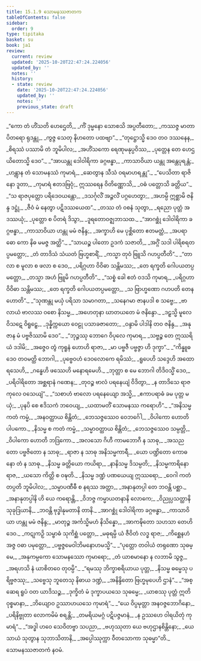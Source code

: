```yaml
---
title: 15.1.9 သောမနဿဇာတက
tableOfContents: false
sidebar:
  order: 9
type: tipitaka
basket: su
book: ja1
review:
  current: review
  updated: '2025-10-20T22:47:24.224056'
  updated_by: ''
  notes: ''
  history:
  - state: review
    date: '2025-10-20T22:47:24.224056'
    updated_by: ''
    notes: ''
    previous_state: draft
---
```



<DynamicBreadcrumb />


<ReviewStatus review={frontmatter.review} showDetails={true} />

<HypothesisAnnotation frontmatter={frontmatter} />

<Division number="211" book="ja1" e="ch" v="22" p="334">

<Paragraph number="3071" type="verses" book="ja1">
_“ကော တံ ဟိံသတိ ဟေဌေတိ,_  
_ကိံ ဒုမ္မနော သောစသိ အပ္ပတီတော;_  
_ကဿဇ္ဇ မာတာပိတရော ရုဒန္တု,_  
_ကွဇ္ဇ သေတု နိဟတော ပထဗျာ”._  

</Paragraph>

</Division>
<Division number="212" book="ja1" e="ch" v="22" p="334">

<Paragraph number="3072" type="verses" book="ja1">
_“တုဋ္ဌောသ္မိ ဒေဝ တဝ ဒဿနေန,_  
_စိရဿံ ပဿာမိ တံ ဘူမိပါလ;_  
_အဟိံသကော ရေဏုမနုပ္ပဝိဿ,_  
_ပုတ္တေန တေ ဟေဌယိတောသ္မိ ဒေဝ”._  

</Paragraph>

</Division>
<Division number="213" book="ja1" e="ch" v="22" p="334">

<Paragraph number="3073" type="verses" book="ja1">
_“အာယန္တု ဒေါဝါရိကာ ခဂ္ဂဗန္ဓာ,_  
_ကာသာဝိယာ ယန္တု အန္တေပုရန္တံ;_  
_ဟန္တွာန တံ သောမနဿံ ကုမာရံ,_  
_ဆေတွာန သီသံ ဝရမာဟရန္တု”._  

</Paragraph>

</Division>
<Division number="214" book="ja1" e="ch" v="22" p="334">

<Paragraph number="3074" type="verses" book="ja1">
_“ပေသိတာ ရာဇိနော ဒူတာ,_  
_ကုမာရံ ဧတဒဗြဝုံ;_  
ဣဿရေန ဝိတိဏ္ဏောသိ,_  
_ဝဓံ ပတ္တောသိ ခတ္တိယ”._  

</Paragraph>

</Division>
<Division number="215" book="ja1" e="ch" v="22" p="334">

<Paragraph number="3075" type="verses" book="ja1">
_“သ ရာဇပုတ္တော ပရိဒေဝယန္တော,_  
_ဒသင်္ဂုလိံ အဉ္ဇလိံ ပဂ္ဂဟေတွာ;_  
_အဟမ္ပိ ဣစ္ဆာမိ ဇနိန္ဒ ဒဋ္ဌုံ,_  
_ဇီဝံ မံ နေတွာ ပဋိဒဿယေထ”._  

</Paragraph>

</Division>
<Division number="216" book="ja1" e="ch" v="22" p="334">

<Paragraph number="3076" type="verses" book="ja1">
_တဿ တံ ဝစနံ သုတွာ,_  
_ရညော ပုတ္တံ အဒဿယုံ;_  
_ပုတ္တော စ ပိတရံ ဒိသွာ,_  
_ဒူရတောဝဇ္ဈဘာသထ._  

</Paragraph>

</Division>
<Division number="217" book="ja1" e="ch" v="22" p="335">

<Paragraph number="3077" type="verses" book="ja1">
_“အာဂစ္ဆုံ ဒေါဝါရိကာ ခဂ္ဂဗန္ဓာ,_  
_ကာသာဝိယာ ဟန္တု မမံ ဇနိန္ဒ;_  
_အက္ခာဟိ မေ ပုစ္ဆိတော ဧတမတ္ထံ,_  
_အပရာဓော ကော နိဓ မမဇ္ဇ အတ္ထိ”._  

</Paragraph>

</Division>
<Division number="218" book="ja1" e="ch" v="22" p="335">

<Paragraph number="3078" type="verses" book="ja1">
_“သာယဉ္စ ပါတော ဥဒကံ သဇာတိ,_  
_အဂ္ဂိံ သဒါ ပါရိစရတပ္ပမတ္တော;_  
_တံ တာဒိသံ သံယတံ ဗြဟ္မစာရိံ,_  
_ကသ္မာ တုဝံ ဗြူသိ ဂဟပ္ပတီတိ”._  

</Paragraph>

</Division>
<Division number="219" book="ja1" e="ch" v="22" p="335">

<Paragraph number="3079" type="verses" book="ja1">
_“တာလာ စ မူလာ စ ဖလာ စ ဒေဝ,_  
_ပရိဂ္ဂဟာ ဝိဝိဓာ သန္တိမဿ;_  
_တေ ရက္ခတိ ဂေါပယတပ္ပမတ္တော,_  
_တသ္မာ အဟံ ဗြူမိ ဂဟပ္ပတီတိ”._  

</Paragraph>

</Division>
<Division number="220" book="ja1" e="ch" v="22" p="335">

<Paragraph number="3080" type="verses" book="ja1">
_“သစ္စံ ခေါ ဧတံ ဝဒသိ ကုမာရ,_  
_ပရိဂ္ဂဟာ ဝိဝိဓာ သန္တိမဿ;_  
_တေ ရက္ခတိ ဂေါပယတပ္ပမတ္တော,_  
_သ ဗြာဟ္မဏော ဂဟပတိ တေန ဟောတိ”._  

</Paragraph>

</Division>
<Division number="221" book="ja1" e="ch" v="22" p="335">

<Paragraph number="3081" type="verses" book="ja1">
_“သုဏန္တု မယှံ ပရိသာ သမာဂတာ,_  
_သနေဂမာ ဇာနပဒါ စ သဗ္ဗေ;_  
_ဗာလာယံ ဗာလဿ ဝစော နိသမ္မ,_  
_အဟေတုနာ ဃာတယတေ မံ ဇနိန္ဒော._  

</Paragraph>

</Division>
<Division number="222" book="ja1" e="ch" v="22" p="335">

<Paragraph number="3082" type="verses" book="ja1">
_ဒဠှသ္မိ မူလေ ဝိသဋေ ဝိရူဠှေ,_  
_ဒုန္နိက္ကယော ဝေဠု ပသာခဇာတော;_  
_ဝန္ဒာမိ ပါဒါနိ တဝ ဇနိန္ဒ,_  
_အနုဇာန မံ ပဗ္ဗဇိဿာမိ ဒေဝ”._  

</Paragraph>

</Division>
<Division number="223" book="ja1" e="ch" v="22" p="335">

<Paragraph number="3083" type="verses" book="ja1">
_“ဘုဉ္ဇဿု ဘောဂေ ဝိပုလေ ကုမာရ,_  
_သဗ္ဗဉ္စ တေ ဣဿရိယံ ဒဒါမိ;_  
_အဇ္ဇေဝ တွံ ကုရူနံ ဟောဟိ ရာဇာ,_  
_မာ ပဗ္ဗဇီ ပဗ္ဗဇ္ဇာ ဟိ ဒုက္ခာ”._  

</Paragraph>

</Division>
<Division number="224" book="ja1" e="ch" v="22" p="336">

<Paragraph number="3084" type="verses" book="ja1">
_“ကိန္နူဓ ဒေဝ တဝမတ္ထိ ဘောဂါ,_  
_ပုဗ္ဗေဝဟံ ဒေဝလောကေ ရမိဿံ;_  
_ရူပေဟိ သဒ္ဒေဟိ အထော ရသေဟိ,_  
_ဂန္ဓေဟိ ဖဿေဟိ မနောရမေဟိ._  

</Paragraph>

</Division>
<Division number="225" book="ja1" e="ch" v="22" p="336">

<Paragraph number="3085" type="verses" book="ja1">
_ဘုတ္တာ စ မေ ဘောဂါ တိဒိဝသ္မိံ ဒေဝ,_  
_ပရိဝါရိတော အစ္ဆရာနံ ဂဏေန;_  
_တုဝဉ္စ ဗာလံ ပရနေယျံ ဝိဒိတွာ,_  
_န တာဒိသေ ရာဇကုလေ ဝသေယျံ”._  

</Paragraph>

</Division>
<Division number="226" book="ja1" e="ch" v="22" p="336">

<Paragraph number="3086" type="verses" book="ja1">
_“သစာဟံ ဗာလော ပရနေယျော အသ္မိ,_  
_ဧကာပရာဓံ ခမ ပုတ္တ မယှံ;_  
_ပုနပိ စေ ဧဒိသကံ ဘဝေယျ,_  
_ယထာမတိံ သောမနဿ ကရောဟိ”._  

</Paragraph>

</Division>
<Division number="227" book="ja1" e="ch" v="22" p="336">

<Paragraph number="3087" type="verses" book="ja1">
_“အနိသမ္မ ကတံ ကမ္မံ,_  
_အနဝတ္ထာယ စိန္တိတံ;_  
_ဘေသဇ္ဇဿေဝ ဝေဘင်္ဂေါ,_  
_ဝိပါကော ဟောတိ ပါပကော._  

</Paragraph>

</Division>
<Division number="228" book="ja1" e="ch" v="22" p="336">

<Paragraph number="3088" type="verses" book="ja1">
_နိသမ္မ စ ကတံ ကမ္မံ,_  
_သမ္မာဝတ္ထာယ စိန္တိတံ;_  
_ဘေသဇ္ဇဿေဝ သမ္ပတ္တိ,_  
_ဝိပါကော ဟောတိ ဘဒြကော._  

</Paragraph>

</Division>
<Division number="229" book="ja1" e="ch" v="22" p="336">

<Paragraph number="3089" type="verses" book="ja1">
_အလသော ဂိဟီ ကာမဘောဂီ န သာဓု,_  
_အသညတော ပဗ္ဗဇိတော န သာဓု;_  
_ရာဇာ န သာဓု အနိသမ္မကာရီ,_  
_ယော ပဏ္ဍိတော ကောဓနော တံ န သာဓု._  

</Paragraph>

</Division>
<Division number="230" book="ja1" e="ch" v="22" p="336">

<Paragraph number="3090" type="verses" book="ja1">
_နိသမ္မ ခတ္တိယော ကယိရာ,_  
_နာနိသမ္မ ဒိသမ္ပတိ;_  
_နိသမ္မကာရိနော ရာဇ,_  
_ယသော ကိတ္တိ စ ဝဍ္ဎတိ._  

</Paragraph>

</Division>
<Division number="231" book="ja1" e="ch" v="22" p="336">

<Paragraph number="3091" type="verses" book="ja1">
_နိသမ္မ ဒဏ္ဍံ ပဏယေယျ ဣဿရော,_  
_ဝေဂါ ကတံ တပ္ပတိ ဘူမိပါလ;_  
_သမ္မာပဏီဓီ စ နရဿ အတ္ထာ,_  
_အနာနုတပ္ပါ တေ ဘဝန္တိ ပစ္ဆာ._  

</Paragraph>

</Division>
<Division number="232" book="ja1" e="ch" v="22" p="337">

<Paragraph number="3092" type="verses" book="ja1">
_အနာနုတပ္ပါနိ ဟိ ယေ ကရောန္တိ,_  
_ဝိဘဇ္ဇ ကမ္မာယတနာနိ လောကေ;_  
_ဝိညုပ္ပသတ္ထာနိ သုခုဒြယာနိ,_  
_ဘဝန္တိ ဗုဒ္ဓါနုမတာနိ တာနိ._  

</Paragraph>

</Division>
<Division number="233" book="ja1" e="ch" v="22" p="337">

<Paragraph number="3093" type="verses" book="ja1">
_အာဂစ္ဆုံ ဒေါဝါရိကာ ခဂ္ဂဗန္ဓာ,_  
_ကာသာဝိယာ ဟန္တု မမံ ဇနိန္ဒ;_  
_မာတုဉ္စ အင်္ကသ္မိမဟံ နိသိန္နော,_  
_အာကဍ္ဎိတော သဟသာ တေဟိ ဒေဝ._  

</Paragraph>

</Division>
<Division number="234" book="ja1" e="ch" v="22" p="337">

<Paragraph number="3094" type="verses" book="ja1">
_ကဋုကဉှိ သမ္ဗာဓံ သုကိစ္ဆံ ပတ္တော,_  
_မဓုရမ္ပိ ယံ ဇီဝိတံ လဒ္ဓ ရာဇ;_  
_ကိစ္ဆေနဟံ အဇ္ဇ ဝဓာ ပမုတ္တော,_  
_ပဗ္ဗဇ္ဇမေဝါဘိမနောဟမသ္မိ”._  

</Paragraph>

</Division>
<Division number="235" book="ja1" e="ch" v="22" p="337">

<Paragraph number="3095" type="verses" book="ja1">
_“ပုတ္တော တဝါယံ တရုဏော သုဓမ္မေ,_  
_အနုကမ္ပကော သောမနဿော ကုမာရော;_  
_တံ ယာစမာနော န လဘာမိ သွဇ္ဇ,_  
_အရဟသိ နံ ယာစိတဝေ တုဝမ္ပိ”._  

</Paragraph>

</Division>
<Division number="236" book="ja1" e="ch" v="22" p="337">

<Paragraph number="3096" type="verses" book="ja1">
_“ရမဿု ဘိက္ခာစရိယာယ ပုတ္တ,_  
_နိသမ္မ ဓမ္မေသု ပရိဗ္ဗဇဿု;_  
_သဗ္ဗေသု ဘူတေသု နိဓာယ ဒဏ္ဍံ,_  
_အနိန္ဒိတော ဗြဟ္မမုပေဟိ ဌာနံ”._  

</Paragraph>

</Division>
<Division number="237" book="ja1" e="ch" v="22" p="337">

<Paragraph number="3097" type="verses" book="ja1">
_“အစ္ဆေရ ရူပံ ဝတ ယာဒိသဉ္စ,_  
_ဒုက္ခိတံ မံ ဒုက္ခာပယသေ သုဓမ္မေ;_  
_ယာစဿု ပုတ္တံ ဣတိ ဝုစ္စမာနာ,_  
_ဘိယျောဝ ဥဿာဟယသေ ကုမာရံ”._  

</Paragraph>

</Division>
<Division number="238" book="ja1" e="ch" v="22" p="337">

<Paragraph number="3098" type="verses" book="ja1">
_“ယေ ဝိပ္ပမုတ္တာ အနဝဇ္ဇဘောဂိနော,_  
_ပရိနိဗ္ဗုတာ လောကမိမံ စရန္တိ;_  
_တမရိယမဂ္ဂံ ပဋိပဇ္ဇမာနံ,_  
_န ဥဿဟေ ဝါရယိတုံ ကုမာရံ”._  

</Paragraph>

</Division>
<Division number="239" book="ja1" e="ch" v="22" p="338">

<Paragraph number="3099" type="verses" book="ja1">
_“အဒ္ဓါ ဟဝေ သေဝိတဗ္ဗာ သပညာ,_  
_ဗဟုဿုတာ ယေ ဗဟုဌာနစိန္တိနော;_  
_ယေသာယံ သုတွာန သုဘာသိတာနိ,_  
_အပ္ပေါဿုက္ကာ ဝီတသောကာ သုဓမ္မာ”တိ._  


</Paragraph>
</Division>

<Paragraph number="3100" type="center" book="ja1">
သောမနဿဇာတကံ နဝမံ.
</Paragraph>